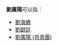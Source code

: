 '''劉廣陽'''可以指：

* [[劉海蟾|劉海蟾]]
* [[劉獻廷|劉獻廷]]
* [[劉廣陽_(共青團)|劉廣陽 (共青團)]]

{{Disambiguation|劉|Cat=三字消歧義}}